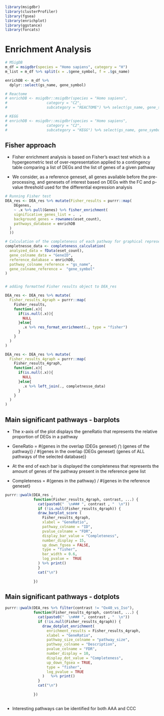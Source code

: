 <!--------------------------------------------------------------------------------------------->
<!--                                                                                         -->
<!--                                   Enrichment analysis                                   -->
<!--                                                                                         -->
<!--------------------------------------------------------------------------------------------->

```r
library(msigdbr)
library(clusterProfiler)
library(fgsea)
library(enrichplot)
library(ggstance)
library(forcats)
```

# **Enrichment Analysis**

<!--------------------------------------------------------------->
<!--                                                           -->
<!--                  Pathway database selection               -->
<!--                                                           -->
<!--------------------------------------------------------------->

```r
# MSigDB
m_df = msigdbr(species = "Homo sapiens", category = "H")
m_list = m_df %>% split(x = .$gene_symbol, f = .$gs_name)

enrichDB <- m_df %>%
  dplyr::select(gs_name, gene_symbol)

# Reactome
# enrichDB <- msigdbr::msigdbr(species = "Homo sapiens",
#                  category = "C2",
#                  subcategory = "REACTOME") %>% select(gs_name, gene_symbol)

# KEGG
# enrichDB <- msigdbr::msigdbr(species = "Homo sapiens",
#                  category = "C2",
#                  subcategory = "KEGG") %>% select(gs_name, gene_symbol)

```

<!--------------------------------------------------------------->
<!--                                                           -->
<!--                       Fisher approach                     -->
<!--                                                           -->
<!--------------------------------------------------------------->

## **Fisher approach**

+ Fisher enrichment analysis is based on Fisher's exact test which is a hypergeometric test of over-representation applied to a contingency table comparing a list of DEGs and the list of genes of a given pathway

+ We consider, as a reference geneset, all genes available before the pre-processing, and genesets of interest based on DEGs with the FC and p-value threshold used for the differential expression analysis


```r
# Running Fisher test
DEA_res <- DEA_res %>% mutate(Fisher_results = purrr::map(
    DEgenes,
    ~ .x %>% pull(Genes) %>% fisher_enrichment(
    significative_genes_list = .  ,
    background_genes = rownames(eset_count),
    pathways_database = enrichDB
  )
  ))

# Calculation of the completeness of each pathway for graphical representation
completnesse_data <- completeness_calculation(
  analyzed_data = fData(eset_count),
  gene_colname_data = "GeneID",
  reference_database = enrichDB,
  pathway_colname_reference = "gs_name",
  gene_colname_reference =  "gene_symbol"
)


# adding formatted Fisher results object to DEA_res

DEA_res <- DEA_res %>% mutate(
  Fisher_results_4graph = purrr::map(
    Fisher_results,
    function(.x){
      if(is.null(.x)){
        NULL
      }else{
        .x %>% res_format_enrichment(., type = "fisher")
      }
    } 
  )
)

DEA_res <- DEA_res %>% mutate(
  Fisher_results_4graph = purrr::map(
    Fisher_results_4graph,
    function(.x){
      if(is.null(.x)){
        NULL
      }else{
        .x %>% left_join(., completnesse_data)
      }
    } 
  )
)

```


<!--------------------------------------------------------------->
<!--                                                           -->
<!--                  Pathways visualization                   -->
<!--                                                           -->
<!--------------------------------------------------------------->


## **Main significant pathways - barplots**  {.tabset}


:::info
+ The x-axis of the plot displays the geneRatio that represents the relative proportion of DEGs in a pathway

+ GeneRatio = #{genes in the overlap (DEGs geneset) $\bigcap$ (genes of the pathway)} / #{genes in the overlap (DEGs geneset) \bigcap (genes of ALL pathways of the selected database)}

+ At the end of each bar is displayed the completeness that represents the amount of genes of the pathway present in the reference gene list

+ Completeness = #{genes in the pathway} / #{genes in the reference geneset}

:::


<!-- Creates a tab with the plot for each contrast  -->

```r
purrr::pwalk(DEA_res ,
             function(Fisher_results_4graph, contrast, ...) {
               cat(paste0("  \n### ", contrast , "  \n"))
               if (!is.null(Fisher_results_4graph)) {
               draw_barplot_score (
                 Fisher_results_4graph,
                 xlabel = "GeneRatio",
                 pathway_colname = "ID",
                 pvalue_colname = "FDR",
                 display_bar_value = "Completeness",
                 number_display = 15,
                 up_down_fgsea = FALSE,
                 type = "fisher",
                 bar_width = 0.6, 
                 log_pvalue =  TRUE
               ) %>% print()
               }
               cat("\n")
               
             })
```



## **Main significant pathways - dotplots**  {.tabset}

<!-- Creates a tab with the plot for each contrast  -->

```r
purrr::pwalk(DEA_res %>% filter(contrast != "Ox40_vs_Iso"),
             function(Fisher_results_4graph, contrast, ...) {
               cat(paste0("  \n### ", contrast , "  \n"))
               if (!is.null(Fisher_results_4graph)) {
                 draw_dotplot_enrichment(
                   enrichment_results = Fisher_results_4graph,
                   xlabel = "GeneRatio",
                   pathway_size_colname = "pathway_size",
                   pathway_colname = "Description",
                   pvalue_colname = "FDR",
                   number_display = 10,
                   display_dot_value = "Completeness",
                   up_down_fgsea = TRUE,
                   type = "fisher",
                   log_pvalue = TRUE
                 )   %>% print()
               }
               cat("\n")
               
             })

```

##

:::conclusion
+ Interesting pathways can be identified for both AAA and CCC
:::

